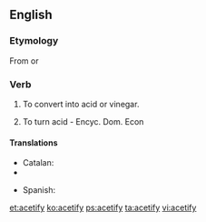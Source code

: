 ==English==

===Etymology===
From {{etyl|la|en}} {{term|acetum||vinegar|lang=la}} {{suffix||fy}} or {{back-form|acetification}}

===Verb===
{{en-verb|acetif|i|ed}}

# {{transitive}} To convert into acid or vinegar.
# {{intransitive}} To turn acid - Encyc. Dom. Econ

====Translations====
{{trans-top|convert into acid or vinegar}}
* Catalan: {{t|ca|acetificar}}
* {{trreq|la}}
{{trans-mid}}
* Spanish: {{t|es|acetificar}}
{{trans-bottom}}

{{trans-top|turn acid}}
{{trans-mid}}
{{trans-bottom}}

[[et:acetify]]
[[ko:acetify]]
[[ps:acetify]]
[[ta:acetify]]
[[vi:acetify]]